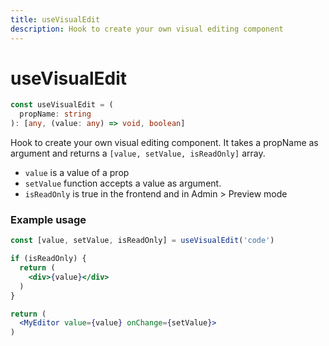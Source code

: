 ```yaml
---
title: useVisualEdit
description: Hook to create your own visual editing component
---
```


# useVisualEdit

```ts
const useVisualEdit = (
  propName: string
): [any, (value: any) => void, boolean]
```

Hook to create your own visual editing component. It takes a propName as argument and returns a `[value, setValue, isReadOnly]` array.

- `value` is a value of a prop
- `setValue` function accepts a value as argument.
- `isReadOnly` is true in the frontend and in Admin > Preview mode

### Example usage

```jsx
const [value, setValue, isReadOnly] = useVisualEdit('code')

if (isReadOnly) {
  return (
    <div>{value}</div>
  )
}

return (
  <MyEditor value={value} onChange={setValue}>
)
```
